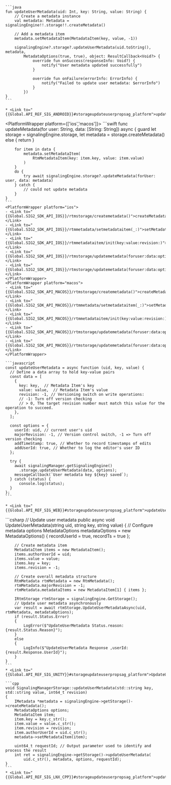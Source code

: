 <PlatformWrapper platform='android'>

    ```java
    fun updateUserMetadata(uid: Int, key: String, value: String) {
        // Create a metadata instance
        val metadata: Metadata = signalingEngine!!.storage!!.createMetadata()

        // Add a metadata item
        metadata.setMetadataItem(MetadataItem(key, value, -1))

        signalingEngine?.storage?.updateUserMetadata(uid.toString(), metadata,
            MetadataOptions(true, true), object: ResultCallback<Void?> {
                override fun onSuccess(responseInfo: Void?) {
                    notify("User metadata updated successfully")
                }

                override fun onFailure(errorInfo: ErrorInfo) {
                    notify("Failed to update user metadata: $errorInfo")
                }
            })
    }
    ```
    
    * <Link to="{{Global.API_REF_SIG_ANDROID}}#storageupdateuserpropsag_platform">updateUserMetadata</Link>

</PlatformWrapper>

<PlatformWrapper platform={['ios','macos']}>
    ```swift
    func updateMetadata(for user: String, data: [String: String]) async {
        guard let storage = signalingEngine.storage,
              let metadata = storage.createMetadata()
        else { return }

        for item in data {
            metadata.setMetadataItem(
                RtmMetadataItem(key: item.key, value: item.value)
            )
        }
        do {
            try await signalingEngine.storage?.updateMetadata(forUser: user, data: metadata)
        } catch {
            // could not update metadata
        }
    }
    ```
    <PlatformWrapper platform="ios">
    - <Link to="{{Global.SIG2_SDK_API_IOS}}/rtmstorage/createmetadata()">createMetadata()</Link>
    - <Link to="{{Global.SIG2_SDK_API_IOS}}/rtmmetadata/setmetadataitem(_:)">setMetadataItem(_:)</Link>
    - <Link to="{{Global.SIG2_SDK_API_IOS}}/rtmmetadataitem/init(key:value:revision:)">RtmMetadataItem(key:value:revision:)</Link>
    - <Link to="{{Global.SIG2_SDK_API_IOS}}/rtmstorage/updatemetadata(foruser:data:options:)">updateMetadata(forUser:data:options:)</Link>
    - <Link to="{{Global.SIG2_SDK_API_IOS}}/rtmstorage/updatemetadata(foruser:data:options:completion:)">updateMetadata(forUser:data:options:completion:)</Link>
    </PlatformWrapper>
    <PlatformWrapper platform="macos">
    - <Link to="{{Global.SIG2_SDK_API_MACOS}}/rtmstorage/createmetadata()">createMetadata()</Link>
    - <Link to="{{Global.SIG2_SDK_API_MACOS}}/rtmmetadata/setmetadataitem(_:)">setMetadataItem(_:)</Link>
    - <Link to="{{Global.SIG2_SDK_API_MACOS}}/rtmmetadataitem/init(key:value:revision:)">RtmMetadataItem(key:value:revision:)</Link>
    - <Link to="{{Global.SIG2_SDK_API_MACOS}}/rtmstorage/updatemetadata(foruser:data:options:)">updateMetadata(forUser:data:options:)</Link>
    - <Link to="{{Global.SIG2_SDK_API_MACOS}}/rtmstorage/updatemetadata(foruser:data:options:completion:)">updateMetadata(forUser:data:options:completion:)</Link>
    </PlatformWrapper>
</PlatformWrapper>

<PlatformWrapper platform = 'web'>

    ```javascript
    const updateUserMetadata = async function (uid, key, value) {
      // Define a data array to hold key-value pairs
      const data = [
        {
          key: key,  // Metadata Item's key
          value: value,  // Metadata Item's value
          revision: -1, // Versioning switch on write operations:
          // -1: Turn off version checking
          // > 0, The target revision number must match this value for the operation to succeed.
        },
      ];

      const options = {
        userId: uid, // current user's uid
        majorRevision: -1, // Version control switch, -1 => Turn off version checking
        addTimeStamp: true, // Whether to record timestamps of edits
        addUserId: true, // Whether to log the editor's user ID
      };

      try {
        await signalingManager.getSignalingEngine()
          .storage.updateUserMetadata(data, options);
        messageCallback(`User metadata key ${key} saved`);
      } catch (status) {
          console.log(status);
      }
    };
    ```

    * <Link to="{{Global.API_REF_SIG_WEB}}#storageupdateuserpropsag_platform">updateUserMetadata</Link>
    
</PlatformWrapper>
<PlatformWrapper platform = 'unity'>
    ```csharp
 // Update user metadata
    public async void UpdateUserMetadata(string uid, string key, string value)
    {
        // Configure metadata options
        MetadataOptions metadataOptions = new MetadataOptions()
        {
            recordUserId = true,
            recordTs = true
        };

        // Create metadata item
        MetadataItem items = new MetadataItem();
        items.authorUserId = uid;
        items.value = value;
        items.key = key;
        items.revision = -1;

        // Create overall metadata structure
        RtmMetadata rtmMetadata = new RtmMetadata();
        rtmMetadata.majorRevision = -1;
        rtmMetadata.metadataItems = new MetadataItem[1] { items };

        IRtmStorage rtmStorage = signalingEngine.GetStorage();
        // Update user metadata asynchronously
        var result = await rtmStorage.UpdateUserMetadataAsync(uid, rtmMetadata, metadataOptions);
        if (result.Status.Error)
        {
            LogError($"UpdateUserMetadata Status.reason:{result.Status.Reason}");
        }
        else
        {
            LogInfo($"UpdateUserMetadata Response ,userId:{result.Response.UserId}");
        }
    }
    ```
    * <Link to="{{Global.API_REF_SIG_UNITY}}#storageupdateuserpropsag_platform">UpdateUserMetadataAsync</Link>

</PlatformWrapper>
<PlatformWrapper platform='linux-cpp'>

    ```cpp
    void SignalingManagerStorage::updateUserMetadata(std::string key, std::string value, int64_t revision)
    {
        IMetadata *metadata = signalingEngine->getStorage()->createMetadata();
        MetadataOptions options;
        MetadataItem item;
        item.key = key.c_str();
        item.value = value.c_str();
        item.revision = revision;
        item.authorUserId = uid.c_str();
        metadata->setMetadataItem(item);

        uint64_t requestId; // Output parameter used to identify and process the result
        int ret = signalingEngine->getStorage()->updateUserMetadata(
            uid.c_str(), metadata, options, requestId);
    }
    ```
    * <Link to="{{Global.API_REF_SIG_LNX_CPP}}#storageupdateuserpropsag_platform">updateUserMetadata</Link>
    
</PlatformWrapper>
